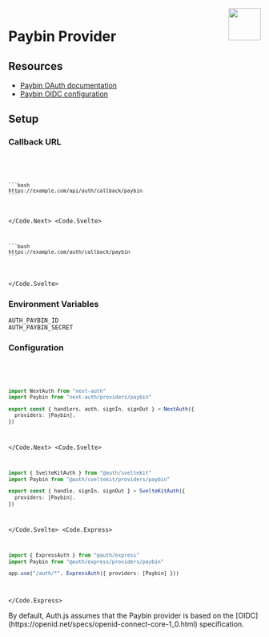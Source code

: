 
<img align="right" src="/img/providers/paybin.svg" width="64" height="64" />

# Paybin Provider

## Resources

- [Paybin OAuth documentation](https://paybin.io/docs/oauth)
- [Paybin OIDC configuration](https://idp.paybin.io/.well-known/openid-configuration)

## Setup

### Callback URL

<Code>
  <Code.Next>

    ```bash
    https://example.com/api/auth/callback/paybin
    ```

  </Code.Next>
  <Code.Svelte>

    ```bash
    https://example.com/auth/callback/paybin
    ```

  </Code.Svelte>
</Code>

### Environment Variables

```
AUTH_PAYBIN_ID
AUTH_PAYBIN_SECRET
```

### Configuration

<Code>
  <Code.Next>

```ts filename="/auth.ts"
import NextAuth from "next-auth"
import Paybin from "next-auth/providers/paybin"

export const { handlers, auth, signIn, signOut } = NextAuth({
  providers: [Paybin],
})
```

  </Code.Next>
  <Code.Svelte>

```ts filename="/src/auth.ts"
import { SvelteKitAuth } from "@auth/sveltekit"
import Paybin from "@auth/sveltekit/providers/paybin"

export const { handle, signIn, signOut } = SvelteKitAuth({
  providers: [Paybin],
})
```

  </Code.Svelte>
  <Code.Express>

```ts filename="/src/app.ts"
import { ExpressAuth } from "@auth/express"
import Paybin from "@auth/express/providers/paybin"

app.use("/auth/*", ExpressAuth({ providers: [Paybin] }))
```

  </Code.Express>
</Code>

<Callout>
  By default, Auth.js assumes that the Paybin provider is based on the
  [OIDC](https://openid.net/specs/openid-connect-core-1_0.html) specification.
</Callout>
